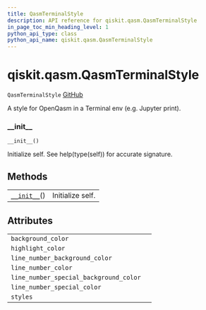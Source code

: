 ```yaml
---
title: QasmTerminalStyle
description: API reference for qiskit.qasm.QasmTerminalStyle
in_page_toc_min_heading_level: 1
python_api_type: class
python_api_name: qiskit.qasm.QasmTerminalStyle
---
```


# qiskit.qasm.QasmTerminalStyle

<span id="qiskit.qasm.QasmTerminalStyle" />

`QasmTerminalStyle` [GitHub](https://github.com/qiskit/qiskit/tree/stable/0.18/qiskit/qasm/pygments/lexer.py "view source code")

A style for OpenQasm in a Terminal env (e.g. Jupyter print).

### \_\_init\_\_

<span id="qiskit.qasm.QasmTerminalStyle.__init__" />

`__init__()`

Initialize self. See help(type(self)) for accurate signature.

## Methods

|                                                                                                  |                  |
| ------------------------------------------------------------------------------------------------ | ---------------- |
| [`__init__`](#qiskit.qasm.QasmTerminalStyle.__init__ "qiskit.qasm.QasmTerminalStyle.__init__")() | Initialize self. |

## Attributes

|                                        |   |
| -------------------------------------- | - |
| `background_color`                     |   |
| `highlight_color`                      |   |
| `line_number_background_color`         |   |
| `line_number_color`                    |   |
| `line_number_special_background_color` |   |
| `line_number_special_color`            |   |
| `styles`                               |   |

